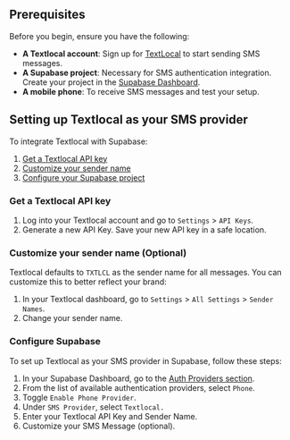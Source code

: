 
## Prerequisites

Before you begin, ensure you have the following:

- **A Textlocal account**: Sign up for [TextLocal](https://www.textlocal.com/signup) to start sending SMS messages.
- **A Supabase project**: Necessary for SMS authentication integration. Create your project in the [Supabase Dashboard](https://supabase.com/dashboard).
- **A mobile phone**: To receive SMS messages and test your setup.

<CostWarning />

## Setting up Textlocal as your SMS provider

To integrate Textlocal with Supabase:

1. [Get a Textlocal API key](#get-a-textlocal-api-key)
2. [Customize your sender name](#customize-your-sender-name-optional)
3. [Configure your Supabase project](#configure-supabase)

### Get a Textlocal API key

1. Log into your Textlocal account and go to `Settings` > `API Keys`.
2. Generate a new API Key. Save your new API key in a safe location.

### Customize your sender name (Optional)

Textlocal defaults to `TXTLCL` as the sender name for all messages. You can customize this to better reflect your brand:

1. In your Textlocal dashboard, go to `Settings` > `All Settings` > `Sender Names`.
2. Change your sender name.

### Configure Supabase

To set up Textlocal as your SMS provider in Supabase, follow these steps:

1. In your Supabase Dashboard, go to the [Auth Providers section](https://supabase.com/dashboard/project/_/auth/providers).
2. From the list of available authentication providers, select `Phone`.
3. Toggle `Enable Phone Provider`.
4. Under `SMS Provider`, select `Textlocal.`
5. Enter your Textlocal API Key and Sender Name.
6. Customize your SMS Message (optional).
